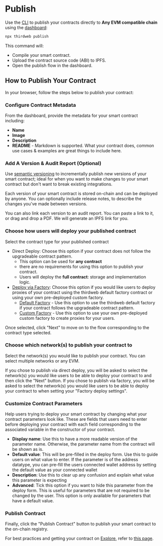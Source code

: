 # Publish

Use the [CLI](/cli) to publish your contracts directly to **Any EVM compatible chain** using the [dashboard](https://thirdweb.com/dashboard):

```bash
npx thirdweb publish
```

This command will:

- Compile your smart contract.
- Upload the contract source code (ABI) to IPFS.
- Open the publish flow in the dashboard.

## How to Publish Your Contract

In your browser, follow the steps below to publish your contract:

### Configure Contract Metadata

From the dashboard, provide the metadata for your smart contract including:

- **Name**
- **Image**
- **Description**
- **README** - Markdown is supported. What your contract does, common use cases & examples are great things to include here.

### Add A Version & Audit Report (Optional)

Use [semantic versioning](https://semver.org/) to incrementally publish new versions of your smart contract;
ideal for when you want to make changes to your smart contract but don't want to break existing integrations.

Each version of your smart contract is stored on-chain and can be deployed by anyone. You
can optionally include release notes, to describe the changes you've made between versions.

You can also link each version to an audit report. You can paste a link to it, or drag and drop a PDF. We will generate an IPFS link for you.

### Choose how users will deploy your published contract

Select the contract type for your published contract

- Direct Deploy: Choose this option if your contract does not follow the upgradeable contract pattern.
  - This option can be used for **any contract**
  - there are no requirements for using this option to publish your contract.
  - Users will deploy the **full contract**: storage and implementation logic.
- [Deploy via Factory](/contracts/publish/publish-options): Choose this option if you would like users to deploy proxies of your contract using the thirdweb default factory contract or using your own pre-deployed custom factory.
  - [Default Factory](/contracts/publish/publish-options#default-factory) - Use this option to use the thirdweb default factory if your contract follows the upgradeable contract pattern.
  - [Custom Factory](/contracts/publish/publish-options#custom-factory) - Use this option to use your own pre-deployed custom factory to create proxies for your users.

Once selected, click "Next" to move on to the flow corresponding to the contract type selected.

### Choose which network(s) to publish your contract to

Select the network(s) you would like to publish your contract. You can select multiple networks or any EVM.

If you chose to publish via direct deploy, you will be asked to select the network(s) you would like users to be able to deploy your contract to and then click the "Next" button.
If you chose to publish via factory, you will be asked to select the network(s) you would like users to be able to deploy your contract to when setting your "Factory deploy settings".

### Customize Contract Parameters

Help users trying to deploy your smart contract by changing what your contract parameters look like. These are fields that users need to enter before deploying your contract with each field corresponding to the associated variable in the constructor of your contract.

- **Display name**: Use this to have a more readable version of the parameter name. Otherwise, the parameter name from the contract will be shown as is.
- **Default value**: This will be pre-filled in the deploy form. Use this to guide users on what value to enter. If the parameter is of the address datatype, you can pre-fill the users connected wallet address by setting the default value as your connected wallet
- **Description**: Use this to clear up any confusion and explain what value this parameter is expecting
- **Advanced**: Tick this option if you want to hide this parameter from the deploy form. This is useful for parameters that are not required to be changed by the user. This option is only available for parameters that have a default value.

### Publish Contract

Finally, click the "Publish Contract" button to publish your smart contract to the on-chain registry.

For best practices and getting your contract on [Explore](https://thirdweb.com/explore), refer to [this page](/publish/get-featured-on-explore).
